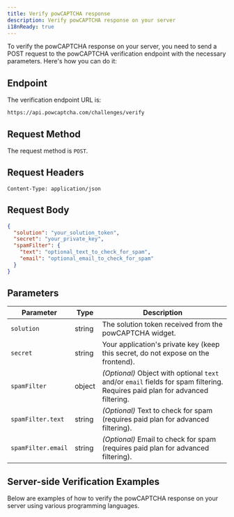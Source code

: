 ```yaml
---
title: Verify powCAPTCHA response
description: Verify powCAPTCHA response on your server
i18nReady: true
---
```


To verify the powCAPTCHA response on your server, you need to send a POST request to the powCAPTCHA verification endpoint with the necessary parameters. Here's how you can do it:
## Endpoint

The verification endpoint URL is:
```plaintext
https://api.powcaptcha.com/challenges/verify
```
## Request Method
The request method is `POST`.
## Request Headers
```plaintext
Content-Type: application/json
```
## Request Body
```json
{
  "solution": "your_solution_token",
  "secret": "your_private_key",
  "spamFilter": {
    "text": "optional_text_to_check_for_spam",
    "email": "optional_email_to_check_for_spam"
  }
}
```



## Parameters

| Parameter         | Type     | Description                                                                                   |
|-------------------|----------|-----------------------------------------------------------------------------------------------|
| `solution`        | string   | The solution token received from the powCAPTCHA widget.                                       |
| `secret`          | string   | Your application's private key (keep this secret, do not expose on the frontend).             |
| `spamFilter`      | object   | *(Optional)* Object with optional `text` and/or `email` fields for spam filtering. Requires paid plan for advanced filtering. |
| `spamFilter.text` | string   | *(Optional)* Text to check for spam (requires paid plan for advanced filtering).              |
| `spamFilter.email`| string   | *(Optional)* Email to check for spam (requires paid plan for advanced filtering).             |


## Server-side Verification Examples

Below are examples of how to verify the powCAPTCHA response on your server using various programming languages.



<Tabs>
  <TabItem value="javascript" label="JavaScript" default>
    <Code lang="typescript" code={javascriptExample} />    
  </TabItem>
    <TabItem value="php" label="PHP">
    <Code lang="php" code={phpExample} />
  </TabItem>
  <TabItem value="python" label="Python">
    <Code lang="python" code={pythonExample} />
  </TabItem>


  </Tabs>
